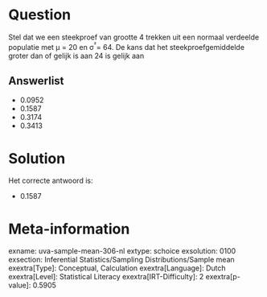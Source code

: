 Question
========

Stel dat we een steekproef van grootte 4 trekken uit een normaal
verdeelde populatie met μ = 20 en σ^²^= 64. De kans dat het
steekproefgemiddelde groter dan of gelijk is aan 24 is gelijk aan


Answerlist
----------

* 0.0952
* 0.1587
* 0.3174
* 0.3413

Solution
========

Het correcte antwoord is: 

* 0.1587

Meta-information
================
exname: uva-sample-mean-306-nl
extype: schoice
exsolution: 0100
exsection: Inferential Statistics/Sampling Distributions/Sample mean
exextra[Type]: Conceptual, Calculation
exextra[Language]: Dutch
exextra[Level]: Statistical Literacy
exextra[IRT-Difficulty]: 2
exextra[p-value]: 0.5905
